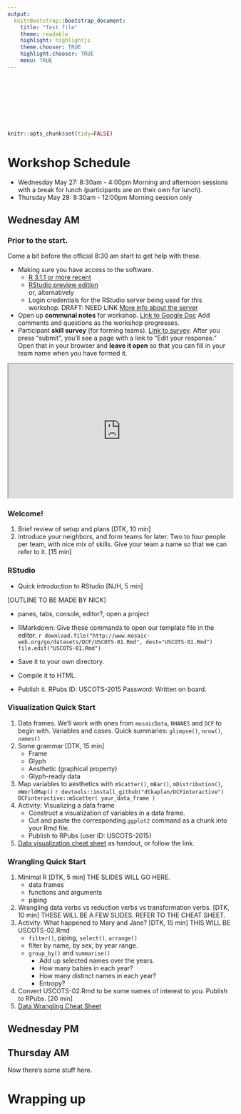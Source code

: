 ```yaml
---
output:
  knitrBootstrap::bootstrap_document:
    title: "Test file"
    theme: readable
    highlight: highlightjs
    theme.chooser: TRUE
    highlight.chooser: TRUE
    menu: TRUE
---
```


<div style="background-image: url(data-computing.jpg);">
<h3 style="color: white;">Basics of Data Science in R & RStudio</h3>
<h4 style="color: white;">&nbsp;&nbsp;USCOTS 2015</h4>
<h4 style="color: white;">&nbsp;&nbsp;Workshop leaders: Daniel Kaplan & Nick Horton</h4></div>

```r
knitr::opts_chunk$set(tidy=FALSE)
```

# Workshop Schedule

* Wednesday May 27: 8:30am - 4:00pm
    Morning and afternoon sessions with a break for lunch (participants are on their own for lunch).
* Thursday May 28: 8:30am - 12:00pm
    Morning session only


## Wednesday AM

### Prior to the start. 

Come a bit before the official 8:30 am start to get help with these.

* Making sure you have access to the software.
    * [R 3.1.1 or more recent](http://cran.rstudio.com/)
    * [RStudio preview edition](http://www.rstudio.com/products/rstudio/download/preview/)    
    or, alternatively
    * Login credentials for the RStudio server being used for this workshop. DRAFT: NEED LINK [More info about the server]()

* Open up **communal notes** for workshop. [Link to Google Doc](https://docs.google.com/document/d/1XEYhUZj9C468VRAl_SoGuUHL5UVtz0JU6PF5iCPuE6c/edit?usp=sharing) Add comments and questions as the workshop progresses.
* Participant **skill survey** (for forming teams). [Link to survey](https://docs.google.com/forms/d/1zQBF_3PIs7OHLn9srhr5odgqL0p9yxsi8OjnmqRk43k/viewform). After you press "submit", you'll see a page with a link to "Edit your response." Open that in your browser and **leave it open** so that you can fill in your team name when you have formed it.

<iframe src="https://docs.google.com/spreadsheets/d/1PUzAAIvn6Y6r7Y5ozPSRdwuFiHYcuYGdAH-iCOl7EBI/pubhtml?widget=true&amp;headers=false" height="300px" width="100%"></iframe>

### Welcome! 

1. Brief review of setup and plans [DTK, 10 min]
2. Introduce your neighbors, and form teams for later. Two to four people per team, with nice mix of skills. Give your team a name so that we can refer to it. [15 min]

### RStudio

* Quick introduction to RStudio [NJH, 5 min]

[OUTLINE TO BE MADE BY NICK]

* panes, tabs, console, editor?, open a project


* RMarkdown: Give these commands to open our template file in the editor.
    ```r
download.file("http://www.mosaic-web.org/go/datasets/DCF/USCOTS-01.Rmd", dest="USCOTS-01.Rmd")
file.edit("USCOTS-01.Rmd")
```
* Save it to your own directory.
* Compile it to HTML.
* Publish it. RPubs ID: USCOTS-2015  Password: Written on board. <!-- benchtree -->

### Visualization Quick Start

1. Data frames.  We'll work with ones from `mosaicData`, `NHANES` and `DCF` to begin with. Variables and cases. Quick summaries: `glimpse()`, `nrow()`, `names()`
#. Some grammar [DTK, 15 min]
    * Frame
    * Glyph
    * Aesthetic (graphical property)
    * Glyph-ready data
#. Map variables to aesthetics with `mScatter()`, `mBar()`, `mDistribution()`, `mWorldMap()`
    ```r
devtools::install_github("dtkaplan/DCFinteractive")
DCFinteractive::mScatter( your_data_frame )   
```
#. Activity: Visualizing a data frame
    * Construct a visualization of variables in a data frame.
    * Cut and paste the corresponding `ggplot2` command as a chunk into your Rmd file. 
    * Publish to RPubs (user ID: USCOTS-2015)
#. [Data visualization cheat sheet](http://www.rstudio.com/wp-content/uploads/2015/04/ggplot2-cheatsheet.pdf) as handout, or follow the link.

### Wrangling Quick Start

1. Minimal R [DTK, 5 min] THE SLIDES WILL GO HERE.
    * data frames
    * functions and arguments
    * piping
#. Wrangling data verbs vs reduction verbs vs transformation verbs. [DTK, 10 min] THESE WILL BE A FEW SLIDES.  REFER TO THE CHEAT SHEET.
#. Activity: What happened to Mary and Jane? [DTK, 15 min] THIS WILL BE USCOTS-02.Rmd
    * `filter()`, piping, `select()`, `arrange()`
    * filter by name, by sex, by year range.
    * `group_by()` and `summarise()`
        * Add up selected names over the years.
        * How many babies in each year?
        * How many distinct names in each year?
        * Entropy?
#. Convert USCOTS-02.Rmd to be some names of interest to you. Publish to RPubs. [20 min]
#. [Data Wrangling Cheat Sheet](http://www.rstudio.com/wp-content/uploads/2015/02/data-wrangling-cheatsheet.pdf)



## Wednesday PM


## Thursday AM

Now there's some stuff here.

# Wrapping up